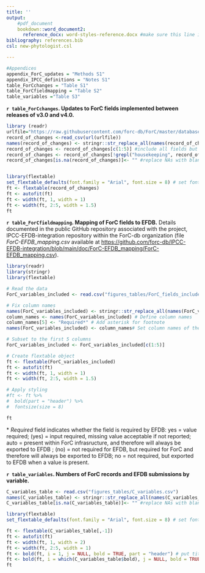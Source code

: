 ```yaml
---
title: ''
output: 
    #pdf_document
    bookdown::word_document2: 
      reference_docx: word-styles-reference.docx #make sure this line is indented! see this guide for formatting: https://rmarkdown.rstudio.com/articles_docx.html
bibliography: references.bib
csl: new-phytologist.csl

---
```



```r


#Appendices
appendix_ForC_updates = "Methods S1"
appendix_IPCC_definitions = "Notes S1"
table_ForCchanges = "Table S1"
table_ForCfieldmapping = "Table S2"
table_variables ="Table S3"


```



**`r table_ForCchanges`. Updates to ForC fields implemented between releases of v3.0 and v4.0.** 
```r
library (readr)
urlfile="https://raw.githubusercontent.com/forc-db/ForC/master/database_management_records/record_of_changes.csv"
record_of_changes <-read_csv(url(urlfile))
names(record_of_changes) <- stringr::str_replace_all(names(record_of_changes), "\\.", " ")
record_of_changes <- record_of_changes[c(1:5)] #include all fields but date of change
record_of_changes <- record_of_changes[!grepl("housekeeping", record_of_changes$Motivation, ignore.case = TRUE), c(1:5)]
record_of_changes[is.na(record_of_changes)]<- "" #replace NAs with blanks


library(flextable)
set_flextable_defaults(font.family = "Arial", font.size = 8) # set font
ft <- flextable(record_of_changes)
ft <- autofit(ft)
ft <- width(ft, 1, width = 1)
ft <- width(ft, 2:5, width = 1.5)
ft

```

\clearpage


**`r table_ForCfieldmapping`. Mapping of ForC fields to EFDB.** Details documented in the public GitHub repository associated with the project, IPCC-EFDB-integration repository within the ForC-db organization (file *ForC-EFDB_mapping.csv* available at [https://github.com/forc-db/IPCC-EFDB-integration/blob/main/doc/ForC-EFDB_mapping/ForC-EFDB_mapping.csv](https://github.com/forc-db/IPCC-EFDB-integration/blob/main/doc/ForC-EFDB_mapping/ForC-EFDB_mapping.csv)). 
```r
library(readr)
library(stringr)
library(flextable)

# Read the data
ForC_variables_included <- read.csv("figures_tables/ForC_fields_included.csv")

# Fix column names
names(ForC_variables_included) <- stringr::str_replace_all(names(ForC_variables_included), "\\.", " ")
column_names <- names(ForC_variables_included) # Define column names
column_names[5] <- "Required*" # Add asterisk for footnote
names(ForC_variables_included) <- column_names# Set column names of the matrix

# Subset to the first 5 columns
ForC_variables_included <- ForC_variables_included[c(1:5)] 

# Create flextable object
ft <- flextable(ForC_variables_included)
ft <- autofit(ft)
ft <- width(ft, 1, width = 1)
ft <- width(ft, 2:5, width = 1.5)

# Apply styling
#ft <- ft %>%
#  bold(part = "header") %>%
#  fontsize(size = 8)

ft

```
\* *Required* field indicates whether the field is required by EFDB: yes = value required; (yes) = input required, missing value acceptable if not reported; auto = present within ForC infrasructure, and therefore will always be exported to EFDB ; (no) = not required for EFDB, but required for ForC and therefore will always be exported to EFDB; no = not required, but exported to EFDB when a value is present.

\clearpage


\newpage
**`r table_variables`. Numbers of ForC records and EFDB submissions by variable.**
```r
C_variables_table <- read.csv("figures_tables/C_variables.csv")
names(C_variables_table) <- stringr::str_replace_all(names(C_variables_table), "\\.", " ")
C_variables_table[is.na(C_variables_table)]<- "" #replace NAs with blanks

library(flextable)
set_flextable_defaults(font.family = "Arial", font.size = 8) # set font

ft <- flextable(C_variables_table[,-1])
ft <- autofit(ft)
ft <- width(ft, 1, width = 2)
ft <- width(ft, 2:5, width = 1)
ft <- bold(ft, i = 1, j = NULL, bold = TRUE, part = "header") # put title in bold
ft <- bold(ft, i = which(C_variables_table$bold), j = NULL, bold = TRUE, part = "body") # put categories in bold
ft
```
